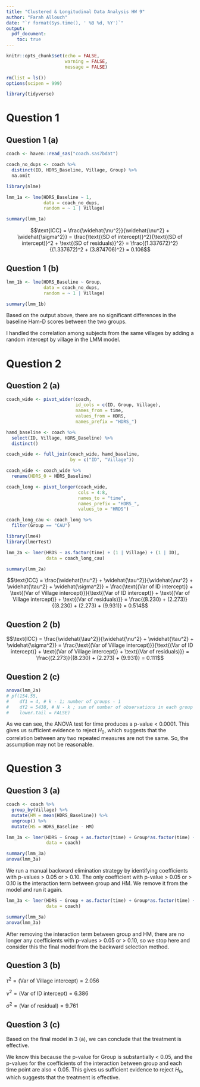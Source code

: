 ```yaml
---
title: "Clustered & Longitudinal Data Analysis HW 9"
author: "Farah Allouch"
date: "`r format(Sys.time(), ' %B %d, %Y')`"
output: 
  pdf_document:
    toc: true
---
```


```r
knitr::opts_chunk$set(echo = FALSE,
                      warning = FALSE,
                      message = FALSE)

rm(list = ls())
options(scipen = 999)

library(tidyverse)
```

\newpage
# Question 1
## Question 1 (a)
```r
coach <- haven::read_sas("coach.sas7bdat")

coach_no_dups <- coach %>% 
  distinct(ID, HDRS_Baseline, Village, Group) %>% 
  na.omit

library(nlme)

lmm_1a <- lme(HDRS_Baseline ~ 1,
              data = coach_no_dups,
              random = ~ 1 | Village)

summary(lmm_1a)
```

$$\text{ICC} = \frac{\widehat{\nu^2}}{\widehat{\nu^2} + \widehat{\sigma^2}} = \frac{\text{(SD of intercept)}^2}{\text{(SD of intercept)}^2 + \text{(SD of residuals)}^2} = \frac{(1.337672)^2}{(1.337672)^2 + (3.874706)^2} = 0.106$$

## Question 1 (b)
```r
lmm_1b <- lme(HDRS_Baseline ~ Group,
              data = coach_no_dups,
              random = ~ 1 | Village)

summary(lmm_1b)
```

Based on the output above, there are no significant differences in the baseline Ham-D scores between the two groups. 

I handled the correlation among subjects from the same villages by adding a random intercept by village in the LMM model.

\newpage
# Question 2
## Question 2 (a)
```r
coach_wide <- pivot_wider(coach,
                          id_cols = c(ID, Group, Village),
                          names_from = time,
                          values_from = HDRS,
                          names_prefix = "HDRS_")

hamd_baseline <- coach %>% 
  select(ID, Village, HDRS_Baseline) %>% 
  distinct()

coach_wide <- full_join(coach_wide, hamd_baseline,
                        by = c("ID", "Village"))

coach_wide <- coach_wide %>% 
  rename(HDRS_0 = HDRS_Baseline)

coach_long <- pivot_longer(coach_wide,
                           cols = 4:8,
                           names_to = "time",
                           names_prefix = "HDRS_",
                           values_to = "HRDS")

coach_long_cau <- coach_long %>% 
  filter(Group == "CAU")

library(lme4)
library(lmerTest)

lmm_2a <- lmer(HRDS ~ as.factor(time) + (1 | Village) + (1 | ID),
               data = coach_long_cau)

summary(lmm_2a)
```

$$\text{ICC} = \frac{\widehat{\nu^2} + \widehat{\tau^2}}{\widehat{\nu^2} + \widehat{\tau^2} + \widehat{\sigma^2}} = \frac{\text{(Var of ID intercept)} + \text{(Var of Village intercept)}}{\text{(Var of ID intercept)} + \text{(Var of Village intercept)} + \text{(Var of residuals)}} = \frac{(8.230) + (2.273)}{(8.230) + (2.273) + (9.931)} = 0.514$$

## Question 2 (b)
$$\text{ICC} = \frac{\widehat{\tau^2}}{\widehat{\nu^2} + \widehat{\tau^2} + \widehat{\sigma^2}} = \frac{\text{(Var of Village intercept)}}{\text{(Var of ID intercept)} + \text{(Var of Village intercept)} + \text{(Var of residuals)}} = \frac{(2.273)}{(8.230) + (2.273) + (9.931)} = 0.111$$

## Question 2 (c)
```r
anova(lmm_2a)
# pf(154.55,
#    df1 = 4, # k - 1; number of groups - 1
#    df2 = 5438, # N - k ; sum of number of observations in each group - number of groups
#    lower.tail = FALSE) 
```

As we can see, the ANOVA test for time produces a p-value < 0.0001. This gives us sufficient evidence to reject $H_0$, which suggests that the correlation between any two repeated measures are not the same. So, the assumption may not be reasonable.

\newpage
# Question 3
## Question 3 (a)
```r
coach <- coach %>% 
  group_by(Village) %>% 
  mutate(HM = mean(HDRS_Baseline)) %>% 
  ungroup() %>% 
  mutate(HS = HDRS_Baseline - HM)

lmm_3a <- lmer(HDRS ~ Group + as.factor(time) + Group*as.factor(time) + HM + HM*Group + HM*as.factor(time) + HS + HS*Group + HS*as.factor(time) + (1 | Village) + (1 | ID),
               data = coach)

summary(lmm_3a)
anova(lmm_3a)
```

We run a manual backward elimination strategy by identifying coefficients with p-values > 0.05 or > 0.10. The only coefficient with p-value > 0.05 or > 0.10 is the interaction term between group and HM. We remove it from the model and run it again.

```r
lmm_3a <- lmer(HDRS ~ Group + as.factor(time) + Group*as.factor(time) + HM + HM*as.factor(time) + HS + HS*Group + HS*as.factor(time) + (1 | Village) + (1 | ID),
               data = coach)

summary(lmm_3a)
anova(lmm_3a)
```

After removing the interaction term between group and HM, there are no longer any coefficients with p-values > 0.05 or > 0.10, so we stop here and consider this the final model from the backward selection method.

## Question 3 (b)
$\tau^2 = \text{(Var of Village intercept)} = 2.056$

$\nu^2 = \text{(Var of ID intercept)} = 6.386$

$\sigma^2 = \text{(Var of residual)} = 9.761$

## Question 3 (c)
Based on the final model in 3 (a), we can conclude that the treatment is effective.

We know this because the p-value for Group is substantially < 0.05, and the p-values for the coefficients of the interaction between group and each time point are also < 0.05. This gives us sufficient evidence to reject $H_0$, which suggests that the treatment is effective.